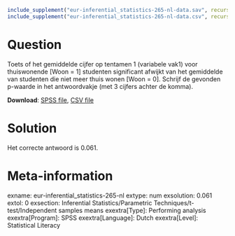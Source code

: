 ```{r, echo = FALSE, results = "hide"}
include_supplement("eur-inferential_statistics-265-nl-data.sav", recursive = TRUE)
include_supplement("eur-inferential_statistics-265-nl-data.csv", recursive = TRUE)
```

Question
========
Toets of het gemiddelde cijfer op tentamen 1 (variabele vak1) voor thuiswonende [Woon = 1] studenten significant afwijkt van het gemiddelde van studenten die niet meer thuis wonen [Woon = 0]. Schrijf de gevonden p-waarde in het antwoordvakje (met 3 cijfers achter de komma).

**Download**: [SPSS file](eur-inferential_statistics-265-nl-data.sav), [CSV file](eur-inferential_statistics-265-nl-data.csv)


Solution
========
Het correcte antwoord is 0.061.


Meta-information
================
exname: eur-inferential_statistics-265-nl
extype: num
exsolution: 0.061
extol: 0
exsection: Inferential Statistics/Parametric Techniques/t-test/Independent samples means
exextra[Type]: Performing analysis
exextra[Program]: SPSS
exextra[Language]: Dutch
exextra[Level]: Statistical Literacy